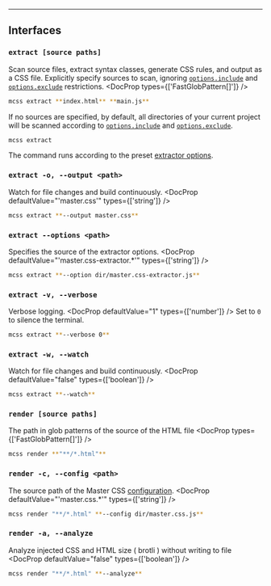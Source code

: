 
---

## Interfaces
### `extract [source paths]`
Scan source files, extract syntax classes, generate CSS rules, and output as a CSS file. Explicitly specify sources to scan, ignoring [`options.include`](/reference/extractor#include) and [`options.exclude`](/reference/extractor#exclude) restrictions.
<DocProp types={['FastGlobPattern[]']} />
```bash name=Terminal
mcss extract **index.html** **main.js**
```
If no sources are specified, by default, all directories of your current project will be scanned according to [`options.include`](/reference/extractor#include) and [`options.exclude`](/reference/extractor#exclude).
```bash name=Terminal
mcss extract
```
The command runs according to the preset [extractor options](/reference/extractor/#options).

### `extract -o, --output <path>`
Watch for file changes and build continuously.
<DocProp defaultValue="'master.css'" types={['string']} />
```bash name=Terminal
mcss extract **--output master.css**
```

### `extract --options <path>`
Specifies the source of the extractor options.
<DocProp defaultValue="'master.css-extractor.*'" types={['string']} />
```bash name=Terminal
mcss extract **--option dir/master.css-extractor.js**
```

### `extract -v, --verbose`
Verbose logging.
<DocProp defaultValue="1" types={['number']} />
Set to `0` to silence the terminal.
```bash name=Terminal
mcss extract **--verbose 0**
```

### `extract -w, --watch`
Watch for file changes and build continuously.
<DocProp defaultValue="false" types={['boolean']} />
```bash name=Terminal
mcss extract **--watch**
```

### `render [source paths]`
The path in glob patterns of the source of the HTML file
<DocProp types={['FastGlobPattern[]']} />
```bash name=Terminal
mcss render **"**/*.html"**
```

### `render -c, --config <path>`
The source path of the Master CSS [configuration](/guide/configuration).
<DocProp defaultValue="'master.css.*'" types={['string']} />
```bash name=Terminal
mcss render "**/*.html" **--config dir/master.css.js**
```

### `render -a, --analyze`
Analyze injected CSS and HTML size ( brotli ) without writing to file
<DocProp defaultValue="false" types={['boolean']} />
```bash name=Terminal
mcss render "**/*.html" **--analyze**
```
